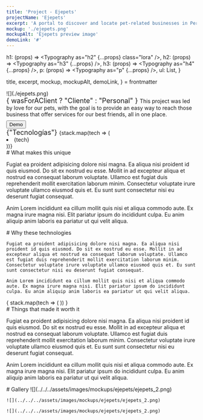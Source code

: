 ```yaml
---
title: 'Project - Ejepets'
projectName: 'Ejepets'
excerpt: 'A portal to discover and locate pet-related businesses in Pereira, Colombia.'
mockup: './ejepets.png'
mockupAlt: 'Ejepets preview image'
demoLink: '#'
---
```



  h1: (props) => <Typography as="h2" {...props} class="lora" />,
  h2: (props) => <Typography as="h3" {...props} />,
  h3: (props) => <Typography as="h4" {...props} />,
  p: (props) => <Typography as="p" {...props} />,
  ul: List,
}

  title,
  excerpt,
  mockup,
  mockupAlt,
  demoLink,
} = frontmatter


<Description>
  ![](./ejepets.png)
  <Fragment slot="content">
    <div>
      <Typography as="p" class="semibold" style="font-size: 1.125rem">
        { wasForAClient ? "Cliente" : "Personal" }
      </Typography>
      This project was led by love for our pets, with the goal is to provide an easy way to reach those business that offer services for our best friends, all in one place.
      <Button
        as="a"
        href={demoLink}
        style="margin-top: 8px; display: block; width: fit-content;"
      >
        Demo
      </Button>
    </div>
    <div>
      <Typography as="p" class="semibold" style="font-size: 1.125rem">
        {"Tecnologías"}
      </Typography>
      <List>
        {stack.map(tech => (
          <li>{tech}</li>
        ))}
      </List>
    </div>
  </Fragment>
</Description>

<Row paddedRight>
  # What makes this unique

  Fugiat ea proident adipisicing dolore nisi magna. Ea aliqua nisi proident id quis eiusmod. Do sit ex nostrud eu esse. Mollit in ad excepteur aliqua et nostrud ea consequat laborum voluptate. Ullamco est fugiat duis reprehenderit mollit exercitation laborum minim. Consectetur voluptate irure voluptate ullamco eiusmod quis et. Eu sunt sunt consectetur nisi eu deserunt fugiat consequat.

  Anim Lorem incididunt ea cillum mollit quis nisi et aliqua commodo aute. Ex magna irure magna nisi. Elit pariatur ipsum do incididunt culpa. Eu anim aliquip anim laboris ea pariatur ut qui velit aliqua.
</Row>

<Row evenColumns inverted>
  <div>
    # Why these technologies

    Fugiat ea proident adipisicing dolore nisi magna. Ea aliqua nisi proident id quis eiusmod. Do sit ex nostrud eu esse. Mollit in ad excepteur aliqua et nostrud ea consequat laborum voluptate. Ullamco est fugiat duis reprehenderit mollit exercitation laborum minim. Consectetur voluptate irure voluptate ullamco eiusmod quis et. Eu sunt sunt consectetur nisi eu deserunt fugiat consequat.

    Anim Lorem incididunt ea cillum mollit quis nisi et aliqua commodo aute. Ex magna irure magna nisi. Elit pariatur ipsum do incididunt culpa. Eu anim aliquip anim laboris ea pariatur ut qui velit aliqua.
  </div>
  <div>
    {
      stack.map(tech => (
        <TechCard tech={tech} />
      ))
    }
  </div>
</Row>

<Row centered>
  # Things that made it worth it

  Fugiat ea proident adipisicing dolore nisi magna. Ea aliqua nisi proident id quis eiusmod. Do sit ex nostrud eu esse. Mollit in ad excepteur aliqua et nostrud ea consequat laborum voluptate. Ullamco est fugiat duis reprehenderit mollit exercitation laborum minim. Consectetur voluptate irure voluptate ullamco eiusmod quis et. Eu sunt sunt consectetur nisi eu deserunt fugiat consequat.

  Anim Lorem incididunt ea cillum mollit quis nisi et aliqua commodo aute. Ex magna irure magna nisi. Elit pariatur ipsum do incididunt culpa. Eu anim aliquip anim laboris ea pariatur ut qui velit aliqua.
</Row>

<Row> 
  # Gallery

  <Gallery>
    ![](../../../assets/images/mockups/ejepets/ejepets_2.png)

    ![](../../../assets/images/mockups/ejepets/ejepets_2.png)

    ![](../../../assets/images/mockups/ejepets/ejepets_2.png)
  </Gallery>
</Row>
